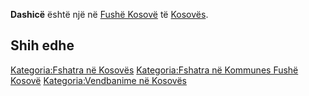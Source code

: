 {{Fshat në 
 | Emri                = Dashicë
 | EmriAlt                = 
 | NAME_SHORT_FORM=      
 | NAME_GENERIC=      
 | NAME_SORT_NAME_RO=      DASHICE
 | FULL_NAME_RO = Dashicë
 | FULL_NAME_ND_RO=Dashice
 | SORT_NAME_RG=DASHICE
 | FULL_NAME_RG=Dashicë
 | FULL_NAME_ND_RG=Dashice
 | SRP_NAME_SHORT_FORM=      
 | SRP_NAME_GENERIC=      
 | SRP_NAME_SORT_NAME_RO=      
 | SRP_FULL_NAME_RO = 
 | SRP_FULL_NAME_ND_RO=
 | SRP_SORT_NAME_RG=
 | SRP_FULL_NAME_RG=
 | SRP_FULL_NAME_ND_RG=
 | Emri (Rasa dhanore) = 
 | Figura              = 
 | Shteti              = Kosovo
 | Komuna              = Fushë Kosovë
 | Kodi postar         = 
 | Sipërfaqja          = 

 | Popullsia           = 

 | Regj. i popullsisë  = 
 | Dend. e popullsisë  = 
 | Faqja zyrtare       = 
 <!--- Koordinatat ----> 
 | Gjerësia            = 42.646944
 | Gjatësia            = 21.620278
 | Lartësia            = 
}}
'''Dashicë''' është një [[]] në [[Fushë Kosovë]] të [[Kosovës]].

<!-- == Gjeografia == -->
<!-- == Historia == -->
<!-- == Demografia == -->
== Shih edhe ==
{{Komuna Fushë Kosovë}}
{{Kosovo-Administrata-Cung}}

[[Kategoria:Fshatra në Kosovës]]
[[Kategoria:Fshatra në Kommunes Fushë Kosovë]]
[[Kategoria:Vendbanime në Kosovës]]